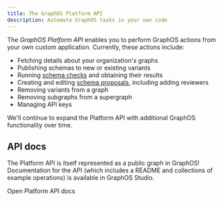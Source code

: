 ```yaml
---
title: The GraphOS Platform API
description: Automate GraphOS tasks in your own code
---
```


The _GraphOS Platform API_ enables you to perform GraphOS actions from your own custom application. Currently, these actions include:

- Fetching details about your organization's graphs
- Publishing schemas to new or existing variants
- Running [schema checks](./delivery/schema-checks/) and obtaining their results
- Creating and editing [schema proposals](./delivery/schema-proposals/), including adding reviewers
- Removing variants from a graph
- Removing subgraphs from a supergraph
- Managing API keys

We'll continue to expand the Platform API with additional GraphOS functionality over time.

## API docs

The Platform API is itself represented as a public graph in GraphOS! Documentation for the API (which includes a README and collections of example operations) is available in GraphOS Studio.

<p>
  <ButtonLink
    size="md"
    colorScheme="navy"
    href="https://studio.apollographql.com/public/apollo-platform/home?variant=main"
  >
    Open Platform API docs
  </ButtonLink>
</p>
